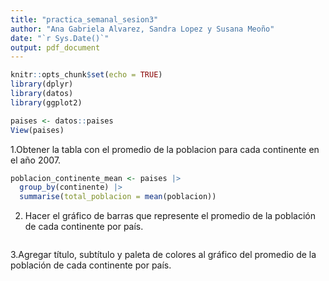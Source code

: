 ```yaml
---
title: "practica_semanal_sesion3"
author: "Ana Gabriela Alvarez, Sandra Lopez y Susana Meoño"
date: "`r Sys.Date()`"
output: pdf_document
---
```


```r
knitr::opts_chunk$set(echo = TRUE)
library(dplyr)
library(datos)
library(ggplot2)
```

```r
paises <- datos::paises
View(paises)
```

1.Obtener la tabla con el promedio de la poblacion para cada continente en el año 2007.
```r
poblacion_continente_mean <- paises |> 
  group_by(continente) |> 
  summarise(total_poblacion = mean(poblacion))
```


2. Hacer el gráfico de barras que represente el promedio de la población de cada continente por país.

```r

```

3.Agregar título, subtítulo y paleta de colores al gráfico del promedio de la población de cada continente
por país.

```r

```

